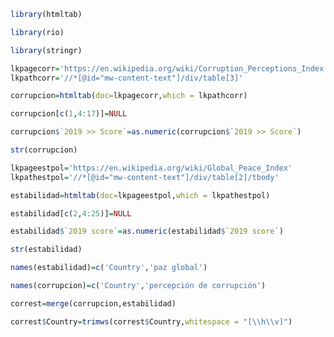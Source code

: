 

```r
library(htmltab)
```
```r
library(rio)
```
```r
library(stringr)
```
```r
lkpagecorr='https://en.wikipedia.org/wiki/Corruption_Perceptions_Index'
lkpathcorr='//*[@id="mw-content-text"]/div/table[3]'
```
```r
corrupcion=htmltab(doc=lkpagecorr,which = lkpathcorr)
```
```r
corrupcion[c(1,4:17)]=NULL
```
```r
corrupcion$`2019 >> Score`=as.numeric(corrupcion$`2019 >> Score`)
```
```r
str(corrupcion)
```
```r
lkpageestpol='https://en.wikipedia.org/wiki/Global_Peace_Index'
lkpathestpol='//*[@id="mw-content-text"]/div/table[2]/tbody'
```
```r
estabilidad=htmltab(doc=lkpageestpol,which = lkpathestpol)
```
```r
estabilidad[c(2,4:25)]=NULL
```
```r
estabilidad$`2019 score`=as.numeric(estabilidad$`2019 score`)
```
```r
str(estabilidad)
```
```r
names(estabilidad)=c('Country','paz global')
```
```r
names(corrupcion)=c('Country','percepción de corrupción')
```
```r
correst=merge(corrupcion,estabilidad)
```
```r
correst$Country=trimws(correst$Country,whitespace = "[\\h\\v]")
```

